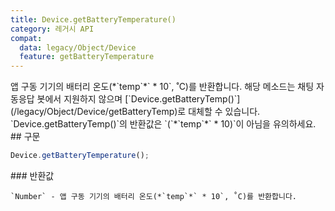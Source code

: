 ```yaml
---
title: Device.getBatteryTemperature()
category: 레거시 API
compat:
  data: legacy/Object/Device
  feature: getBatteryTemperature
---
```


<Section>
  앱 구동 기기의 배터리 온도(*`temp`*` * 10`, ˚C)를 반환합니다. 해당 메소드는 채팅 자동응답 봇에서 지원하지 않으며
  [`Device.getBatteryTemp()`](/legacy/Object/Device/getBatteryTemp)로 대체할 수 있습니다. `Device.getBatteryTemp()`의 반환값은 `(`*`temp`*` *
  10)`이 아님을 유의하세요.
</Section>
<Section>
  ## 구문

  ~~~js
  Device.getBatteryTemperature();
  ~~~

  <Section>
    ### 반환값

    `Number` - 앱 구동 기기의 배터리 온도(*`temp`*` * 10`, ˚C)를 반환합니다.
  </Section>
</Section>